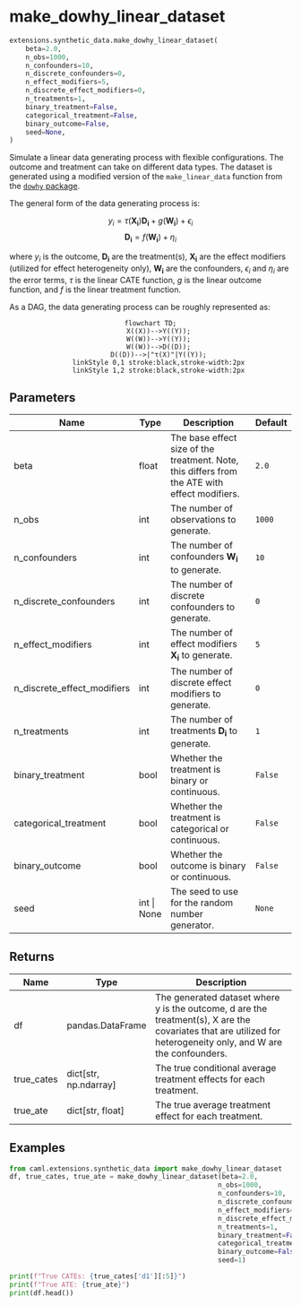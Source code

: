 # make_dowhy_linear_dataset { #caml.extensions.synthetic_data.make_dowhy_linear_dataset }

```python
extensions.synthetic_data.make_dowhy_linear_dataset(
    beta=2.0,
    n_obs=1000,
    n_confounders=10,
    n_discrete_confounders=0,
    n_effect_modifiers=5,
    n_discrete_effect_modifiers=0,
    n_treatments=1,
    binary_treatment=False,
    categorical_treatment=False,
    binary_outcome=False,
    seed=None,
)
```

Simulate a linear data generating process with flexible configurations. The outcome and treatment can take on different data types.
The dataset is generated using a modified version of the `make_linear_data` function from the [`dowhy` package](https://www.pywhy.org/dowhy/v0.11.1/index.html).

The general form of the data generating process is:

$$
y_i = \tau (\mathbf{X_i}) \mathbf{D_i} + g(\mathbf{W_i}) + \epsilon_i
$$
$$
\mathbf{D_i}=f(\mathbf{W_i})+\eta_i
$$

where $y_i$ is the outcome, $\mathbf{D_i}$ are the treatment(s), $\mathbf{X_i}$ are the effect modifiers (utilized for effect heterogeneity only), $\mathbf{W_i}$ are the confounders, $\epsilon_i$ and $\eta_i$ are the error terms,
$\tau$ is the linear CATE function, $g$ is the linear outcome function, and $f$ is the linear treatment function.

As a DAG, the data generating process can be roughly represented as:

<div style="text-align: center;">
```mermaid
flowchart TD;
    X((X))-->Y((Y));
    W((W))-->Y((Y));
    W((W))-->D((D));
    D((D))-->|"τ(X)"|Y((Y));
    linkStyle 0,1 stroke:black,stroke-width:2px
    linkStyle 1,2 stroke:black,stroke-width:2px
```
</div>

## Parameters {.doc-section .doc-section-parameters}

| Name                        | Type        | Description                                                                                   | Default   |
|-----------------------------|-------------|-----------------------------------------------------------------------------------------------|-----------|
| beta                        | float       | The base effect size of the treatment. Note, this differs from the ATE with effect modifiers. | `2.0`     |
| n_obs                       | int         | The number of observations to generate.                                                       | `1000`    |
| n_confounders               | int         | The number of confounders $\mathbf{W_i}$ to generate.                                         | `10`      |
| n_discrete_confounders      | int         | The number of discrete confounders to generate.                                               | `0`       |
| n_effect_modifiers          | int         | The number of effect modifiers $\mathbf{X_i}$ to generate.                                    | `5`       |
| n_discrete_effect_modifiers | int         | The number of discrete effect modifiers to generate.                                          | `0`       |
| n_treatments                | int         | The number of treatments $\mathbf{D_i}$ to generate.                                          | `1`       |
| binary_treatment            | bool        | Whether the treatment is binary or continuous.                                                | `False`   |
| categorical_treatment       | bool        | Whether the treatment is categorical or continuous.                                           | `False`   |
| binary_outcome              | bool        | Whether the outcome is binary or continuous.                                                  | `False`   |
| seed                        | int \| None | The seed to use for the random number generator.                                              | `None`    |

## Returns {.doc-section .doc-section-returns}

| Name       | Type                    | Description                                                                                                                                                     |
|------------|-------------------------|-----------------------------------------------------------------------------------------------------------------------------------------------------------------|
| df         | pandas.DataFrame        | The generated dataset where y is the outcome, d are the treatment(s), X are the covariates that are utilized for heterogeneity only, and W are the confounders. |
| true_cates | dict\[str, np.ndarray\] | The true conditional average treatment effects for each treatment.                                                                                              |
| true_ate   | dict\[str, float\]      | The true average treatment effect for each treatment.                                                                                                           |

## Examples {.doc-section .doc-section-examples}

```python
from caml.extensions.synthetic_data import make_dowhy_linear_dataset
df, true_cates, true_ate = make_dowhy_linear_dataset(beta=2.0,
                                                    n_obs=1000,
                                                    n_confounders=10,
                                                    n_discrete_confounders=0,
                                                    n_effect_modifiers=5,
                                                    n_discrete_effect_modifiers=0,
                                                    n_treatments=1,
                                                    binary_treatment=False,
                                                    categorical_treatment=False,
                                                    binary_outcome=False,
                                                    seed=1)

print(f"True CATEs: {true_cates['d1'][:5]}")
print(f"True ATE: {true_ate}")
print(df.head())
```